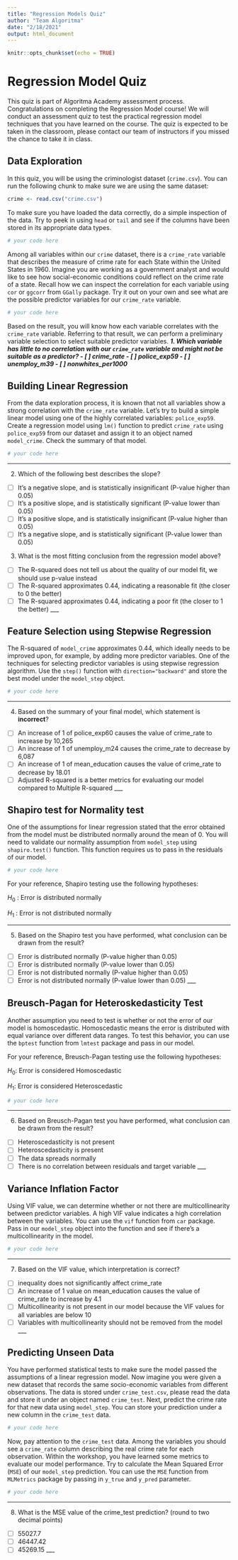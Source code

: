 ```yaml
---
title: "Regression Models Quiz"
author: "Team Algoritma"
date: "2/18/2021"
output: html_document
---
```


```r
knitr::opts_chunk$set(echo = TRUE)
```


# Regression Model Quiz

This quiz is part of Algoritma Academy assessment process. Congratulations on completing the Regression Model course! We will conduct an assessment quiz to test the practical regression model techniques that you have learned on the course. The quiz is expected to be taken in the classroom, please contact our team of instructors if you missed the chance to take it in class.

## Data Exploration

In this quiz, you will be using the criminologist dataset (`crime.csv`). You can run the following chunk to make sure we are using the same dataset:

```r
crime <- read.csv("crime.csv")
```

To make sure you have loaded the data correctly, do a simple inspection of the data. Try to peek in using `head` or `tail` and see if the columns have been stored in its appropriate data types.
```r
# your code here

```

Among all variables within our `crime` dataset, there is a `crime_rate` variable that describes the measure of crime rate for each State within the United States in 1960. Imagine you are working as a government analyst and would like to see how social-economic conditions could reflect on the crime rate of a state. Recall how we can inspect the correlation for each variable using `cor` or `ggcorr` from `GGally` package. Try it out on your own and see what are the possible predictor variables for our `crime_rate` variable.

```r
# your code here

```

Based on the result, you will know how each variable correlates with the `crime_rate` variable. Referring to that result, we can perform a preliminary variable selection to select suitable predictor variables.
___
1. Which variable has little to no correlation with our `crime_rate` variable and might not be suitable as a predictor?
  - [ ] crime_rate
  - [ ] police_exp59
  - [ ] unemploy_m39
  - [ ] nonwhites_per1000
___

## Building Linear Regression    

From the data exploration process, it is known that not all variables show a strong correlation with the `crime_rate` variable. Let's try to build a simple linear model using one of the highly correlated variables: `police_exp59`. Create a regression model using `lm()` function to predict `crime_rate` using `police_exp59` from our dataset and assign it to an object named `model_crime`. Check the summary of that model.

```r
# your code here

```
___
2. Which of the following best describes the slope?
  - [ ] It's a negative slope, and is statistically insignificant (P-value higher than 0.05)
  - [ ] It's a positive slope, and is statistically significant (P-value lower than 0.05)
  - [ ] It's a positive slope, and is statistically insignificant (P-value higher than 0.05)
  - [ ] It's a negative slope, and is statistically significant (P-value lower than 0.05)

3. What is the most fitting conclusion from the regression model above?
  - [ ] The R-squared does not tell us about the quality of our model fit, we should use p-value instead
  - [ ] The R-squared approximates 0.44, indicating a reasonable fit (the closer to 0 the better)
  - [ ] The R-squared approximates 0.44, indicating a poor fit (the closer to 1 the better)
___

## Feature Selection using Stepwise Regression

The R-squared of `model_crime` approximates 0.44, which ideally needs to be improved upon, for example, by adding more predictor variables. One of the techniques for selecting predictor variables is using stepwise regression algorithm. Use the `step()` function with `direction="backward"` and store the best model under the `model_step` object.

```r
# your code here

```
___
4. Based on the summary of your final model, which statement is **incorrect**?
  - [ ] An increase of 1 of police_exp60 causes the value of crime_rate to increase by 10,265
  - [ ] An increase of 1 of unemploy_m24 causes the crime_rate to decrease by 6,087
  - [ ] An increase of 1 of mean_education causes the value of crime_rate to decrease by 18.01
  - [ ] Adjusted R-squared is a better metrics for evaluating our model compared to Multiple R-squared
___

## Shapiro test for Normality test

One of the assumptions for linear regression stated that the error obtained from the model must be distributed normally around the mean of 0. You will need to validate our normality assumption from `model_step` using `shapiro.test()` function. This function requires us to pass in the residuals of our model.

```r
# your code here

```

For your reference, Shapiro testing use the following hypotheses:

$H_0$ : Error is distributed normally  

$H_1$ : Error is not distributed normally  

___
5. Based on the Shapiro test you have performed, what conclusion can be drawn from the result?
  - [ ] Error is distributed normally (P-value higher than 0.05) 
  - [ ] Error is distributed normally (P-value lower than 0.05) 
  - [ ] Error is not distributed normally (P-value higher than 0.05) 
  - [ ] Error is not distributed normally (P-value lower than 0.05) 
___

## Breusch-Pagan for Heteroskedasticity Test

Another assumption you need to test is whether or not the error of our model is homoscedastic. Homoscedastic means the error is distributed with equal variance over different data ranges. To test this behavior, you can use the `bptest` function from `lmtest` package and pass in our model.

For your reference, Breusch-Pagan testing use the following hypotheses:

$H_0$: Error is considered Homoscedastic  

$H_1$: Error is considered Heteroscedastic  

```r
# your code here

```
___
6. Based on Breusch-Pagan test you have performed, what conclusion can be drawn from the result?
  - [ ] Heteroscedasticity is not present
  - [ ] Heteroscedasticity is present
  - [ ] The data spreads normally
  - [ ] There is no correlation between residuals and target variable
___

## Variance Inflation Factor

Using VIF value, we can determine whether or not there are multicollinearity between predictor variables. A high VIF value indicates a high correlation between the variables. You can use the `vif` function from `car` package. Pass in our `model_step` object into the function and see if there's a multicollinearity in the model.

```r
# your code here

```
___
7. Based on the VIF value, which interpretation is correct?
  - [ ] inequality does not significantly affect crime_rate
  - [ ] An increase of 1 value on mean_education causes the value of crime_rate to increase by 4.1
  - [ ] Multicollinearity is not present in our model because the VIF values for all variables are below 10 
  - [ ] Variables with multicollinearity should not be removed from the model
  ___

## Predicting Unseen Data

You have performed statistical tests to make sure the model passed the assumptions of a linear regression model. Now imagine you were given a new dataset that records the same socio-economic variables from different observations. The data is stored under `crime_test.csv`, please read the data and store it under an object named `crime_test`. Next, predict the crime rate for that new data using `model_step`. You can store your prediction under a new column in the `crime_test` data.

```r
# your code here

```

Now, pay attention to the `crime_test` data. Among the variables you should see a `crime_rate` column describing the real crime rate for each observation. Within the workshop, you have learned some metrics to evaluate our model performance. Try to calculate the Mean Squared Error (`MSE`) of our `model_step` prediction. You can use the `MSE` function from `MLMetrics` package by passing in `y_true` and `y_pred` parameter.

```r
# your code here

```
___
8. What is the MSE value of the crime_test prediction? (round to two decimal points)    
  - [ ] 55027.7
  - [ ] 46447.42
  - [ ] 45269.15
___
